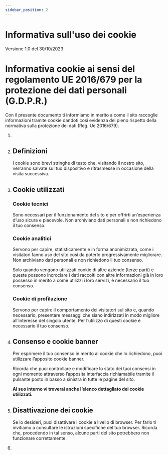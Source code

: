 ```yaml
---
sidebar_position: 2
---
```


# Informativa sull'uso dei cookie

Versione 1.0 del 30/10/2023

Informativa cookie ai sensi del regolamento UE 2016/679 per la protezione dei dati personali (G.D.P.R.)
================================================================================================

Con il presente documento ti informiamo in merito a come il sito raccoglie informazioni tramite cookie dandoti così evidenza del pieno rispetto della normativa sulla protezione dei dati (Reg. Ue 2016/679).


1.  <Owner />
    
2.  ## Definizioni

    I cookie sono brevi stringhe di testo che, visitando il nostro sito, verranno salvate sul tuo dispositivo e ritrasmesse in occasione della visita successiva.
    
3.  ## Cookie utilizzati
    ### Cookie tecnici
    Sono necessari per il funzionamento del sito e per offrirti un’esperienza d’uso sicura e piacevole. Non archiviano dati personali e non richiedono il tuo consenso.

    ### Cookie analitici
    Servono per capire, statisticamente e in forma anonimizzata, come i visitatori fanno uso del sito così da poterlo progressivamente migliorare. Non archiviano dati personali e non richiedono il tuo consenso.

    Solo quando vengono utilizzati cookie di altre aziende (terze parti) e queste possono incrociare i dati raccolti con altre informazioni già in loro possesso in merito a come utilizzi i loro servizi, è necessario il tuo consenso.

    ### Cookie di profilazione
    Servono per capire il comportamento dei visitatori sul sito e, quando necessario, presentare messaggi che siano indirizzati in modo migliore all’interesse del singolo utente. Per l’utilizzo di questi cookie è necessario il tuo consenso.
        
4.  ## Consenso e cookie banner

    Per esprimere il tuo consenso in merito ai cookie che lo richiedono, puoi utilizzare l’apposito cookie banner.

    Ricorda che puoi controllare e modificare lo stato dei tuoi consensi in ogni momento attraverso l’apposita interfaccia richiamabile tramite il pulsante posto in basso a sinistra in tutte le pagine del sito.

    **Al suo interno vi troverai anche l’elenco dettagliato dei cookie utilizzati.**
    
5.  ## Disattivazione dei cookie

    Se lo desideri, puoi disattivare i cookie a livello di browser. Per farlo ti invitiamo a consultare le istruzioni specifiche del tuo browser. Ricorda che, procedendo in tal senso, alcune parti del sito potrebbero non funzionare correttamente.
   

6.  <Rights /> 
